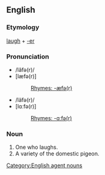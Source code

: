 ==English==
===Etymology===
[[laugh]] + [[-er]]
===Pronunciation===
*/lăfə(r)/
*[læfə(r)]
*:[[Rhymes:English:-æfə(r)|Rhymes: -æfə(r)]]
*/läfə(r)/
*[lɑːfə(r)]
*:[[Rhymes:English:-ɑːfə(r)|Rhymes: -ɑːfə(r)]]
===Noun===
{{en-noun}}
#One who laughs.
#A variety of the domestic pigeon.

[[Category:English agent nouns]]